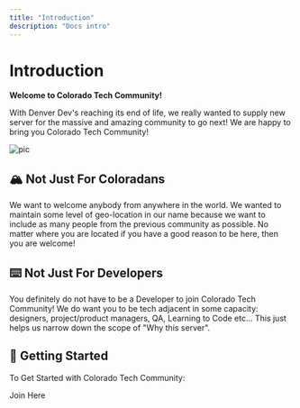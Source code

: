 ```yaml
---
title: "Introduction"
description: "Docs intro"
---
```



# Introduction

**Welcome to Colorado Tech Community!**

With Denver Dev's reaching its end of life, we really wanted to supply new server for the massive and amazing community to go next! We are happy to bring you Colorado Tech Community!

![pic](https://codersera.com/blog/wp-content/uploads/2019/07/BLOG-23-L-3.jpg)

## 🏔️ **Not Just For Coloradans**

We want to welcome anybody from anywhere in the world. We wanted to maintain some level of geo-location in our name because we want to include as many people from the previous community as possible. No matter where you are located if you have a good reason to be here, then you are welcome!

## ⌨️ **Not Just For Developers**

You definitely do not have to be a Developer to join Colorado Tech Community! We do want you to be tech adjacent in some capacity: designers, project/product managers, QA, Learning to Code etc... This just helps us narrow down the scope of "Why this server".

<CenteredImage
  src="https://encrypted-tbn0.gstatic.com/images?q=tbn:ANd9GcSkr4OnWyAHJSNr1ti1Nqcibnzx5rJjZh5SpQ&usqp=CAU"
  animation="grow-shrink"
/>

## **🎉 Getting Started**

To Get Started with Colorado Tech Community:

Join Here

<DiscordButton />
